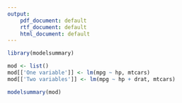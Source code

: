 ```yaml
---
output: 
    pdf_document: default
    rtf_document: default
    html_document: default
---
```


```r
library(modelsummary)

mod <- list()
mod[['One variable']] <- lm(mpg ~ hp, mtcars)
mod[['Two variables']] <- lm(mpg ~ hp + drat, mtcars)

modelsummary(mod)
```
